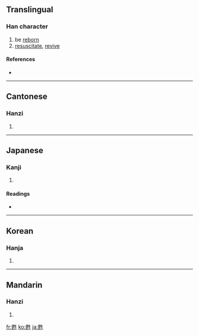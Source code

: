 {{also|苏}}
==Translingual==

===Han character===
{{Han char|rn=100|rad=生|as=07|sn=12|four=1550<sub>1</sub>|canj=一大竹手一 (MKHQM)}}

# be [[reborn]]
# [[resuscitate]], [[revive]]

====References====
* {{Han ref|kx=0755.150|dkj=21691|dj=1165.130|hdz=42578.030|uh=7526|ud=29990|bh=B564|bd=46436}}

----

==Cantonese==

===Hanzi===
{{yue-hanzi|jyut=|y=sou1}}

# {{defn|Cantonese|sort=生07}}

----

==Japanese==

===Kanji===
{{ja-kanji|grade=|rs=生07}}

# {{defn|Japanese|sort=生07}}

====Readings====
* {{ja-readings|on=[[そ]] (so)|kun=[[よみがえる]] (yomigaeru)|nanori=}}

----

==Korean==

===Hanja===
{{ko-hanja|hangeul=소|eumhun=|rv=so|mr=so|y=so}}

# {{defn|Korean|sort=生07}}

----

==Mandarin==

===Hanzi===
{{cmn-hanzi|pin=[[sū]] ([[su1]])|wg=su<sup>1</sup>}}

# {{defn|Mandarin|sort=生07}}

[[fr:甦]]
[[ko:甦]]
[[ja:甦]]